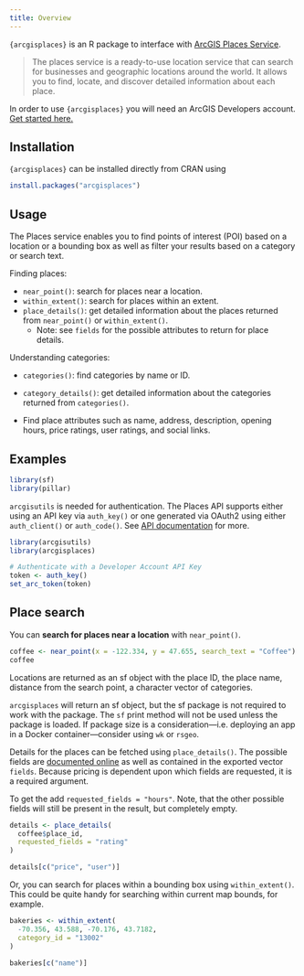 ```yaml
---
title: Overview
---
```



`{arcgisplaces}` is an R package to interface with [ArcGIS Places Service](https://developers.arcgis.com/rest/places/).

> The places service is a ready-to-use location service that can search for businesses and geographic locations around the world. It allows you to find, locate, and discover detailed information about each place.

In order to use `{arcgisplaces}` you will need an ArcGIS Developers account. [Get started here.](https://developers.arcgis.com/documentation/mapping-apis-and-services/get-started/)

## Installation

`{arcgisplaces}` can be installed directly from CRAN using 

```r
install.packages("arcgisplaces")
```

## Usage

The Places service enables you to find points of interest (POI) based on a location or a bounding box as well as filter your results based on a category or search text. 

Finding places: 

- `near_point()`: search for places near a location.
- `within_extent()`: search for places within an extent.
- `place_details()`: get detailed information about the places returned from `near_point()` or `within_extent()`. 
  - Note: see `fields` for the possible attributes to return for place details.

Understanding categories: 

- `categories()`: find categories by name or ID.
- `category_details()`: get detailed information about the categories returned from `categories()`.

- Find place attributes such as name, address, description, opening hours, price ratings, user ratings, and social links.


## Examples

```r
library(sf)
library(pillar)
```

`arcgisutils` is needed for authentication. The Places API supports either using an API key via `auth_key()` or one generated via OAuth2 using either `auth_client()` or `auth_code()`. See [API documentation](https://developers.arcgis.com/rest/places/#authentication) for more.

```r
library(arcgisutils)
library(arcgisplaces)

# Authenticate with a Developer Account API Key
token <- auth_key()
set_arc_token(token)
```

## Place search 

You can **search for places near a location** with `near_point()`.

```r
coffee <- near_point(x = -122.334, y = 47.655, search_text = "Coffee")
coffee
```

Locations are returned as an sf object with the place ID, the place name, distance from the search point, a character vector of categories. 


::: callout-tip

`arcgisplaces` will return an sf object, but the sf package is not required to work with the package. The `sf` print method will not be used unless the package is loaded. If package size is a consideration—i.e. deploying an app in a Docker container—consider using `wk` or `rsgeo`.

:::

Details for the places can be fetched using `place_details()`. The possible fields are [documented online](https://developers.arcgis.com/rest/places/place-id-get/#requestedfields) as well as contained in the exported vector `fields`. Because pricing is dependent upon which fields are requested, it is a required argument. 

To get the add `requested_fields = "hours"`. Note, that the other possible fields will still be present in the result, but completely empty. 

```r
details <- place_details(
  coffee$place_id,
  requested_fields = "rating"
)

details[c("price", "user")]
```

Or, you can search for places within a bounding box using `within_extent()`. This could be quite handy for searching within current map bounds, for example. 

```r
bakeries <- within_extent(
  -70.356, 43.588, -70.176, 43.7182,
  category_id = "13002"
)

bakeries[c("name")]
```